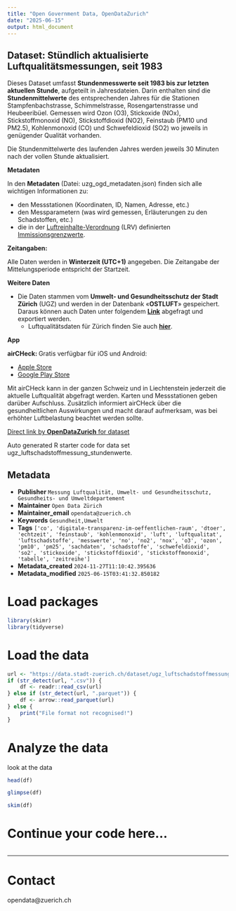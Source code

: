 ```yaml
---
title: "Open Government Data, OpenDataZurich"
date: "2025-06-15"
output: html_document
---
```


## Dataset: Stündlich aktualisierte Luftqualitätsmessungen, seit 1983


Dieses Dataset umfasst **Stundenmesswerte seit 1983 bis zur letzten aktuellen Stunde**, aufgeteilt in Jahresdateien. Darin enthalten sind die **Stundenmittelwerte** des entsprechenden Jahres für die Stationen Stampfenbachstrasse, Schimmelstrasse, Rosengartenstrasse und Heubeeribüel. Gemessen wird Ozon (O3), Stickoxide (NOx), Stickstoffmonoxid (NO), Stickstoffdioxid (NO2), Feinstaub (PM10 und PM2.5), Kohlenmonoxid (CO) und Schwefeldioxid (SO2) wo jeweils in genügender Qualität vorhanden.

Die Stundenmittelwerte des laufenden Jahres werden jeweils 30 Minuten nach der vollen Stunde aktualisiert.


**Metadaten**


In den **Metadaten** (Datei: uzg_ogd_metadaten.json) finden sich alle wichtigen Informationen zu:

- den Messstationen (Koordinaten, ID, Namen, Adresse, etc.)
- den Messparametern (was wird gemessen, Erläuterungen zu den Schadstoffen, etc.)
- die in der [Luftreinhalte-Verordnung](https://www.admin.ch/opc/de/classified-compilation/19850321/index.html) (LRV) definierten [Immissionsgrenzwerte](https://www.admin.ch/opc/de/classified-compilation/19850321/index.html#app7ahref0).


[]()

**Zeitangaben:**


Alle Daten werden in **Winterzeit (UTC+1)** angegeben. Die Zeitangabe der Mittelungsperiode entspricht der Startzeit.



[]()

**Weitere Daten**

* Die Daten stammen vom **Umwelt- und Gesundheitsschutz der Stadt Zürich** (UGZ) und werden in der Datenbank «**OSTLUFT**» gespeichert. Daraus können auch  Daten unter folgendem [**Link**](https://www.ostluft.ch/index.php?id=datenabfragen) abgefragt und exportiert werden.
  * Luftqualitätsdaten für Zürich finden Sie auch [**hier**](https://www.stadt-zuerich.ch/de/politik-und-verwaltung/statistik-und-daten/daten/umwelt-und-energie/klima.html).


[]()

**App**

**airCHeck: **Gratis verfügbar für iOS und Android:

  * [Apple Store](https://itunes.apple.com/ch/app/aircheck/id577766644)
  * [Google Play Store](https://play.google.com/store/apps/details?id=ch.ti.oasi.android.airquality)

Mit airCHeck kann in der ganzen Schweiz und in Liechtenstein jederzeit die aktuelle Luftqualität abgefragt werden. Karten und Messstationen geben darüber Aufschluss. Zusätzlich informiert airCHeck über die gesundheitlichen Auswirkungen und macht darauf aufmerksam, was bei erhöhter Luftbelastung beachtet werden sollte.


[]()



[Direct link by **OpenDataZurich** for dataset](https://data.stadt-zuerich.ch/dataset/ugz_luftschadstoffmessung_stundenwerte)

Auto generated R starter code for data set ugz_luftschadstoffmessung_stundenwerte.

## Metadata

- **Publisher** `Messung Luftqualität, Umwelt- und Gesundheitsschutz, Gesundheits- und Umweltdepartement`
- **Maintainer** `Open Data Zürich`
- **Maintainer_email** `opendata@zuerich.ch`
- **Keywords** `Ge­sund­heit,Umwelt`
- **Tags** `['co', 'digitale-transparenz-im-oeffentlichen-raum', 'dtoer', 'echtzeit', 'feinstaub', 'kohlenmonoxid', 'luft', 'luftqualitat', 'luftschadstoffe', 'messwerte', 'no', 'no2', 'nox', 'o3', 'ozon', 'pm10', 'pm25', 'sachdaten', 'schadstoffe', 'schwefeldioxid', 'so2', 'stickoxide', 'stickstoffdioxid', 'stickstoffmonoxid', 'tabelle', 'zeitreihe']`
- **Metadata_created** `2024-11-27T11:10:42.395636`
- **Metadata_modified** `2025-06-15T03:41:32.850182`


# Load packages

```r
library(skimr)
library(tidyverse)
```

# Load the data

```r
url <- "https://data.stadt-zuerich.ch/dataset/ugz_luftschadstoffmessung_stundenwerte/download/ugz_ogd_air_h1_2009.csv"
if (str_detect(url, ".csv")) {
    df <- readr::read_csv(url)
} else if (str_detect(url, ".parquet")) {
    df <- arrow::read_parquet(url)
} else {
    print("File format not recognised!")
}
```

# Analyze the data

look at the data
```r
head(df)
```

```r
glimpse(df)
```

```r
skim(df)
```

# Continue your code here...

```r

```

------------------------------------------------------------------------

# Contact

opendata@zuerich.ch
